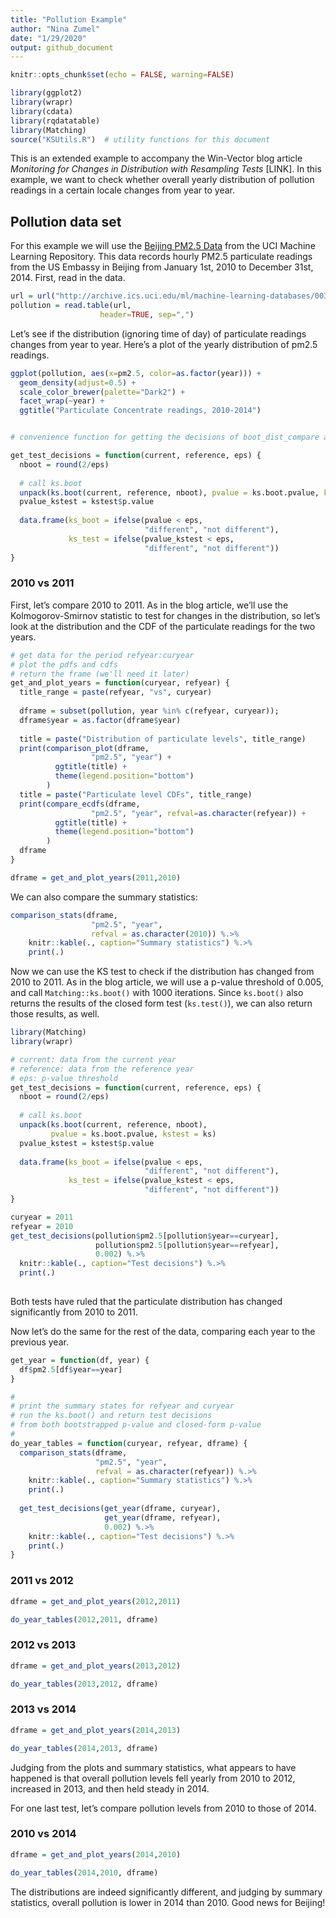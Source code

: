 ```yaml
---
title: "Pollution Example"
author: "Nina Zumel"
date: "1/29/2020"
output: github_document
---
```


```r
knitr::opts_chunk$set(echo = FALSE, warning=FALSE)

library(ggplot2)
library(wrapr)
library(cdata)
library(rqdatatable)
library(Matching)
source("KSUtils.R")  # utility functions for this document

```

This is an extended example to accompany the Win-Vector blog article *Monitoring for Changes in Distribution with Resampling Tests* [LINK]. In this example, we want to check whether overall yearly distribution of pollution readings in a certain locale changes from year to year.

## Pollution data set

For this example we will use the [Beijing PM2.5 Data](http://archive.ics.uci.edu/ml/datasets/Beijing+PM2.5+Data) from the UCI Machine Learning Repository. This data records hourly PM2.5 particulate readings from the US Embassy in Beijing from January 1st, 2010 to December 31st, 2014. First, read in the data.

```r
url = url("http://archive.ics.uci.edu/ml/machine-learning-databases/00381/PRSA_data_2010.1.1-2014.12.31.csv")
pollution = read.table(url,
                    header=TRUE, sep=",")
```

Let's see if the distribution (ignoring time of day) of particulate readings changes from year to year. Here's a plot of the yearly distribution of pm2.5 readings.

```r

ggplot(pollution, aes(x=pm2.5, color=as.factor(year))) + 
  geom_density(adjust=0.5) + 
  scale_color_brewer(palette="Dark2") + 
  facet_wrap(~year) + 
  ggtitle("Particulate Concentrate readings, 2010-2014")


# convenience function for getting the decisions of boot_dist_compare and ks.boot

get_test_decisions = function(current, reference, eps) {
  nboot = round(2/eps)
  
  # call ks.boot
  unpack(ks.boot(current, reference, nboot), pvalue = ks.boot.pvalue, kstest = ks)
  pvalue_kstest = kstest$p.value
  
  data.frame(ks_boot = ifelse(pvalue < eps,
                              "different", "not different"),
             ks_test = ifelse(pvalue_kstest < eps,
                              "different", "not different"))
}

```


### 2010 vs 2011

First, let's compare 2010 to 2011. As in the blog article, we'll use the Kolmogorov-Smirnov statistic to test for changes in the distribution, so let's look at the distribution and the CDF of the particulate readings for the two years.

```r

# get data for the period refyear:curyear
# plot the pdfs and cdfs
# return the frame (we'll need it later)
get_and_plot_years = function(curyear, refyear) {
  title_range = paste(refyear, "vs", curyear)
  
  dframe = subset(pollution, year %in% c(refyear, curyear));
  dframe$year = as.factor(dframe$year)
  
  title = paste("Distribution of particulate levels", title_range)
  print(comparison_plot(dframe, 
                  "pm2.5", "year") + 
          ggtitle(title) + 
          theme(legend.position="bottom")
        )
  title = paste("Particulate level CDFs", title_range)
  print(compare_ecdfs(dframe, 
                  "pm2.5", "year", refval=as.character(refyear)) + 
          ggtitle(title) + 
          theme(legend.position="bottom")
        )
  dframe
}

dframe = get_and_plot_years(2011,2010)
```

We can also compare the summary statistics:

```r
comparison_stats(dframe,
                  "pm2.5", "year",
                  refval = as.character(2010)) %.>%  
    knitr::kable(., caption="Summary statistics") %.>%
    print(.)
```

Now we can use the KS test to check if the distribution has changed from 2010 to 2011. As in the blog article, we will use a p-value threshold of 0.005, and call `Matching::ks.boot()` with 1000 iterations. Since `ks.boot()` also returns the results of the closed form test (`ks.test()`), we can also return those results, as well.

```r
library(Matching)
library(wrapr)

# current: data from the current year
# reference: data from the reference year
# eps: p-value threshold
get_test_decisions = function(current, reference, eps) {
  nboot = round(2/eps)
  
  # call ks.boot
  unpack(ks.boot(current, reference, nboot), 
         pvalue = ks.boot.pvalue, kstest = ks)
  pvalue_kstest = kstest$p.value
  
  data.frame(ks_boot = ifelse(pvalue < eps,
                              "different", "not different"),
             ks_test = ifelse(pvalue_kstest < eps,
                              "different", "not different"))
}

curyear = 2011
refyear = 2010
get_test_decisions(pollution$pm2.5[pollution$year==curyear],
                   pollution$pm2.5[pollution$year==refyear],
                   0.002) %.>%  
  knitr::kable(., caption="Test decisions") %.>%
  print(.)
  
```

Both tests have ruled that the particulate distribution has changed significantly from 2010 to 2011.

Now let's do the same for the rest of the data, comparing each year to the previous year.

```r
get_year = function(df, year) {
  df$pm2.5[df$year==year]
}

#
# print the summary states for refyear and curyear
# run the ks.boot() and return test decisions
# from both bootstrapped p-value and closed-form p-value
#
do_year_tables = function(curyear, refyear, dframe) {
  comparison_stats(dframe,
                   "pm2.5", "year",
                   refval = as.character(refyear)) %.>%  
    knitr::kable(., caption="Summary statistics") %.>%
    print(.)
  
  get_test_decisions(get_year(dframe, curyear),
                     get_year(dframe, refyear),
                     0.002) %.>%  
    knitr::kable(., caption="Test decisions") %.>%
    print(.)
}
```


### 2011 vs 2012
```r
dframe = get_and_plot_years(2012,2011)
```

```r
do_year_tables(2012,2011, dframe)
```

### 2012 vs 2013
```r
dframe = get_and_plot_years(2013,2012)
```

```r
do_year_tables(2013,2012, dframe)
```

### 2013 vs 2014
```r
dframe = get_and_plot_years(2014,2013)
```

```r
do_year_tables(2014,2013, dframe)
```

Judging from the plots and summary statistics, what appears to have happened is that overall pollution levels fell yearly from 2010 to 2012, increased in 2013, and then held steady in 2014.

For one last test, let's compare pollution levels from 2010 to those of 2014.

### 2010 vs 2014
```r
dframe = get_and_plot_years(2014,2010)
```

```r
do_year_tables(2014,2010, dframe)
```

The distributions are indeed significantly different, and judging by summary statistics, overall pollution is lower in 2014 than 2010. Good news for Beijing!

